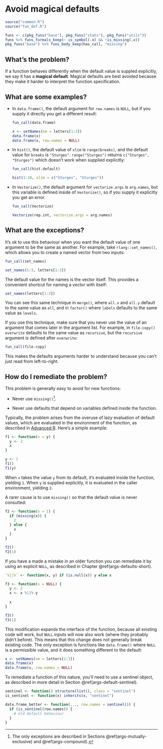 # Avoid magical defaults {#args-magical-defaults}

```r
source("common.R")
source("fun_def.R")
```

```r
funs <- c(pkg_funs("base"), pkg_funs("stats"), pkg_funs("utils"))
funs %>% funs_formals_keep(~ is_symbol(.x) && !is_missing(.x))
pkg_funs("base") %>% funs_body_keep(has_call, "missing")
```

## What's the problem?

If a function behaves differently when the default value is suppled explicitly, we say it has a __magical default__. Magical defaults are best avoided because they make it harder to interpret the function specification.

## What are some examples?

*   In `data.frame()`, the default argument for `row.names` is `NULL`, but
    if you supply it directly you get a different result:

    ```r
    fun_call(data.frame)
    
    x <- setNames(nm = letters[1:3])
    data.frame(x)
    data.frame(x, row.names = NULL)
    ```
    
*   In `hist()`, the default value of `xlim` is `range(breaks)`, and the
    default value for `breaks` is `"Sturges"`. `range("Sturges")` returns 
    `c("Sturges", "Sturges")` which doesn't work when supplied explicitly:
    
    ```r
    fun_call(hist.default)
    
    hist(1:10, xlim = c("Sturges", "Sturges"))
    ```

*   In `Vectorize()`, the default argument for `vectorize.args` is `arg.names`, 
    but this variable is defined inside of `Vectorize()`, so if you supply it
    explicitly you get an error.

    ```r
    fun_call(Vectorize)
    
    Vectorize(rep.int, vectorize.args = arg.names)
    ```

## What are the exceptions?

It's ok to use this behaviour when you want the default value of one argument to be the same as another. For example, take `rlang::set_names()`, which allows you to create a named vector from two inputs:

```r
fun_call(set_names)

set_names(1:3, letters[1:3])
```

The default value for the names is the vector itself. This provides a convenient shortcut for naming a vector with itself:

```r
set_names(letters[1:3])
```

You can see this same technique in `merge()`, where `all.x` and `all.y` default to the same value as `all`, and in `factor()` where `labels` defaults to the same value as `levels`.

If you use this technique, make sure that you never use the value of an argument that comes later in the argument list. For example, in `file.copy()` `overwrite` defaults to the same value as `recursive`, but the `recursive` argument is defined after `overwrite`:

```r
fun_call(file.copy)
```

This makes the defaults arguments harder to understand because you can't just read from left-to-right.

## How do I remediate the problem?

This problem is generally easy to avoid for new functions:

* Never use `missing()`[^missing-exceptions].
  
* Never use defaults that depend on variables defined inside the function.

[^missing-exceptions]: The only exceptions are described in Sections \@ref(args-mutually-exclusive) and \@ref(args-compound).

Typically, the problem arises from the overuse of lazy evaluation of default values, which are evaluated in the environment of the function, as described in [Advanced R](https://adv-r.hadley.nz/functions.html#default-arguments). Here's a simple example:

```r
f1 <- function(x = y) {
  y <- 2
  x
}

y <- 1
f1()
f1(y)
```

When `x` takes the value `y` from its default, it's evaluated inside the function, yielding `1`. When `y` is supplied explicitly, it is evaluated in the caller environment, yielding `2`.

A rarer cause is to use `missing()` so that the default value is never consulted:

```r
f2 <- function(x = 1) {
  if (missing(x)) {
    2
  } else {
    x
  }
}

f2()
f2(1)
```

If you have a made a mistake in an older function you can remediate it by using an explicit `NULL`, as described in Chapter \@ref(args-defaults-short).

```r
`%||%` <- function(x, y) if (is.null(x)) y else x

f3 <- function(x = NULL) {
  y <- 2
  x <- x %||% y
  
  x
}

f3()
f3(1)
```

This modification expands the interface of the function, because all existing code will work, but `NULL` inputs will now also work (where they probably didn't before). This means that this change does not generally break existing code. The only exception is functions like `data.frame()` where `NULL` is a permissible value, and it does something different to the default:

```r
x <- setNames(nm = letters[1:3])
data.frame(x)
data.frame(x, row.names = NULL)
```

To remediate a function of this nature, you'll need to use a sentinel object, as described in more detail in Section \@ref(args-default-sentinel).

```r
sentinel <- function() structure(list(), class = "sentinel")
is_sentinel <- function(x) inherits(x, "sentinel")

data.frame_better <- function(..., row.names = sentinel()) {
  if (is_sentinel(row.names)) {
    # old default behaviour
  }
}
```
